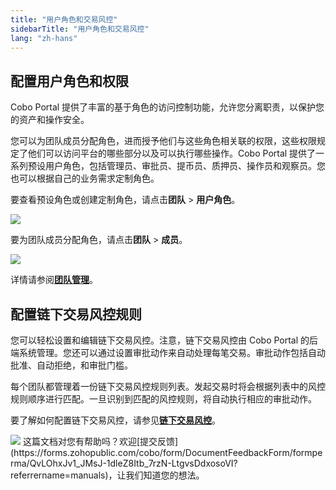 ```yaml
---
title: "用户角色和交易风控"
sidebarTitle: "用户角色和交易风控"
lang: "zh-hans"
---
```


## 配置用户角色和权限

Cobo Portal 提供了丰富的基于角色的访问控制功能，允许您分离职责，以保护您的资产和操作安全。

您可以为团队成员分配角色，进而授予他们与这些角色相关联的权限，这些权限规定了他们可以访问平台的哪些部分以及可以执行哪些操作。Cobo Portal 提供了一系列预设用户角色，包括管理员、审批员、提币员、质押员、操作员和观察员。您也可以根据自己的业务需求定制角色。

要查看预设角色或创建定制角色，请点击**团队** > **用户角色**。

<img src="/cn/images/mpc-wallet/user-roles.png" className="screenshot_nav_bar"/>

要为团队成员分配角色，请点击**团队** > **成员**。

<img src="/cn/images/mpc-wallet/member.png" className="screenshot_nav_bar"/>

详情请参阅[**团队管理**](/cn/portal/organization/introduction)。


## 配置链下交易风控规则

您可以轻松设置和编辑链下交易风控。注意，链下交易风控由 Cobo Portal 的后端系统管理。您还可以通过设置审批动作来自动处理每笔交易。审批动作包括自动批准、自动拒绝，和审批门槛。

每个团队都管理着一份链下交易风控规则列表。发起交易时将会根据列表中的风控规则顺序进行匹配。一旦识别到匹配的风控规则，将自动执行相应的审批动作。


要了解如何配置链下交易风控，请参见[**链下交易风控**](/cn/portal/risk-controls/off-chain-tx-set-transfer)。

<img src="/cn/images/mpc-wallet/transaction-policies.png" className="screenshot_nav_bar"/>
<Tip>这篇文档对您有帮助吗？欢迎[提交反馈](https://forms.zohopublic.com/cobo/form/DocumentFeedbackForm/formperma/QvLOhxJv1_JMsJ-1dleZ8Itb_7rzN-LtgvsDdxosoVI?referrername=manuals)，让我们知道您的想法。</Tip>
